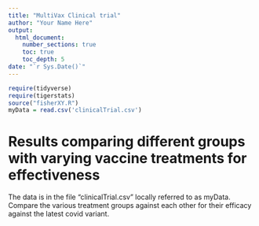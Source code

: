 ```yaml
---
title: "MultiVax Clinical trial"
author: "Your Name Here"
output: 
  html_document:
    number_sections: true
    toc: true
    toc_depth: 5
date: "`r Sys.Date()`"    
---
```


```r
require(tidyverse)
require(tigerstats)
source("fisherXY.R")
myData = read.csv('clinicalTrial.csv')
```

# Results comparing different groups with varying vaccine treatments for effectiveness

The data is in the file "clinicalTrial.csv" locally referred to as myData.  Compare the various treatment groups against each other for their efficacy against the latest covid variant.